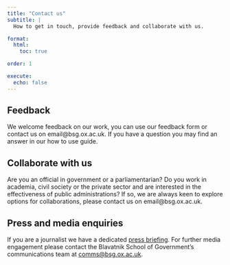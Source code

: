 ```yaml
---
title: "Contact us"
subtitle: |
  How to get in touch, provide feedback and collaborate with us.

format:
  html:
    toc: true

order: 1

execute: 
  echo: false
---
```


## Feedback

We welcome feedback on our work, you can use our feedback form or contact
us on email@bsg.ox.ac.uk. If you have a question you may find an answer in
our how to use guide.

## Collaborate with us

Are you an official in government or a parliamentarian? Do you work in
academia, civil society or the private sector and are interested in the
effectiveness of public administrations? If so, we are always keen to explore
options for collaborations, please contact us on email@bsg.ox.ac.uk.

## Press and media enquiries

If you are a journalist we have a dedicated
[press briefing](press_briefings/press_briefing_20240301.qmd). For further
media engagement please contact the Blavatnik School of Government's
communications team at [comms@bsg.ox.ac.uk](mailto:comms@bsg.ox.ac.uk).

